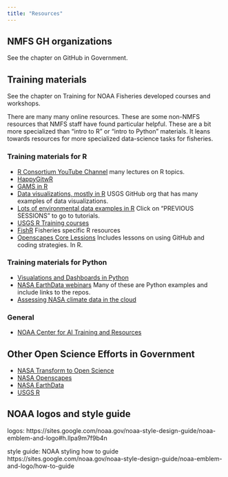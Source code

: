```yaml
---
title: "Resources"
---
```


## NMFS GH organizations

  See the chapter on GitHub in Government.

## Training materials

See the chapter on Training for NOAA Fisheries developed courses and workshops.

There are many many online resources. These are some non-NMFS resources that NMFS staff have found particular helpful. These are a bit more specialized 
than "intro to R" or "intro to Python" materials. It leans towards resources for more specialized data-science tasks for fisheries.

### Training materials for R
  
* [R Consortium YouTube Channel](https://www.youtube.com/channel/UC_R5smHVXRYGhZYDJsnXTwg) many lectures on R topics.
* [HappyGitwR](https://happygitwithr.com/)
* [GAMS in R](https://noamross.github.io/gams-in-r-course)
* [Data visualizations, mostly in R](https://github.com/USGS-VIZLAB) USGS GitHub org that has many examples of data visualizations.
* [Lots of environmental data examples in R](http://eco-data-science.github.io/) Click on "PREVIOUS SESSIONS" to go to tutorials.
* [USGS R Training courses](https://owi.usgs.gov/R/training-curriculum/intro-curriculum/)
* [FishR](https://fishr-core-team.github.io/fishR/) Fisheries specific R resources
* [Openscapes Core Lessions](https://openscapes.github.io/series/core-lessons/) Includes lessons on using GitHub and coding strategies. In R.

### Training materials for Python

* [Visualations and Dashboards in Python](https://towardsdatascience.com/visualization-and-interactive-dashboard-in-python-c2f2a88b2ba3 )
* [NASA EarthData webinars](https://earthdata.nasa.gov/learn/user-resources/webinars-and-tutorials) Many of these are Python examples and include links to the repos.
* [Assessing NASA climate data in the cloud](https://nasa-openscapes.github.io/earthdata-cloud-cookbook/)

### General

* [NOAA Center for AI Training and Resources](https://www.noaa.gov/noaa-center-for-artificial-intelligence/training-and-resources)

<!--
## NOAA specific packages

* [rnoaa](https://docs.ropensci.org/rnoaa/) An R interface to many NOAA data sources: climate data, ocean data, weather data, etc.
* [crawl](https://jmlondon.github.io/crwexampleakbs/analysis.html) An R package that provides analytical tools for estimating the movement paths of animals from telemetry data.
* [uswebr](https://github.com/jmlondon/uswebr) RMarkdown template based on the U.S. Web Design Standards. [Example of output](https://jmlondon.github.io/crwexampleakbs/analysis.html).
-->

## Other Open Science Efforts in Government

* [NASA Transform to Open Science](https://github.com/nasa/Transform-to-Open-Science)
* [NASA Openscapes](nasa-openscapes.github.io)
* [NASA EarthData](https://earthdata.nasa.gov/)
* [USGS R](https://owi.usgs.gov/R/)


## NOAA logos and style guide

logos: https://sites.google.com/noaa.gov/noaa-style-design-guide/noaa-emblem-and-logo#h.llpa9m7f9b4n

style guide: NOAA styling how to guide https://sites.google.com/noaa.gov/noaa-style-design-guide/noaa-emblem-and-logo/how-to-guide
